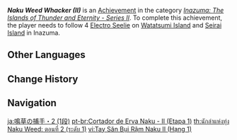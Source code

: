 {{Achievement Infobox
|title        = Naku Weed Whacker (II)
|id           = 80099
|order id     = 0099
|category     = Inazuma: The Islands of Thunder and Eternity - Series II
|description  = Follow 4 [[Seelie#Electro Seelie|Electro Seelie]] on [[Watatsumi Island]] and [[Seirai Island]] in [[Inazuma]].
|requirements = 
|primogems    = 5
|tracking     = Tracks the amount of Electro Seelie found.
|topic        = Seelie
|set          = Naku Weed Whacker (II)
|tier         = 1
|tiers_total  = 3
}}
'''''Naku Weed Whacker (II)''''' is an [[Achievement]] in the category ''[[Inazuma: The Islands of Thunder and Eternity - Series II]]''. To complete this achievement, the player needs to follow 4 [[Electro Seelie]] on [[Watatsumi Island]] and [[Seirai Island]] in Inazuma.
<!--
==Trivia==

==Video Guides==
{{EVT
|video1   = 
|caption1 = 
}}
-->
==Other Languages==
{{Other Languages|Transclude=Naku Weed Whacker (II)}}

==Change History==
{{Change History|2.1}}
<!--
==References==
{{Reflist}}
-->
==Navigation==
{{Achievement Navbox}}

[[ja:鳴草の捕手・2 (1段)]]
[[pt-br:Cortador de Erva Naku - II (Etapa 1)]]
[[th:นักล่าแห่งทุ่ง Naku Weed: ตอนที่ 2 (ระดับ 1)]]
[[vi:Tay Săn Bụi Rậm Naku II (Hạng 1)]]